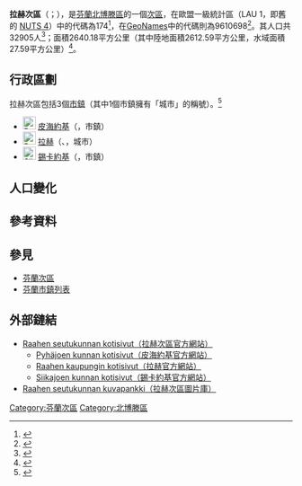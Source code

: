 {{Infobox settlement
| name                    = 拉赫次區
| settlement_type         = [[芬蘭次區|次區]]
| native_name             =Raahen seutukunta
| native_name_lang        = fi
| image_map               =Raahen.seutukunta.sijainti.Suomi.2020.svg
| subdivision_type        = [[世界政區索引|國家]]
| subdivision_name        = {{flag|Finland}}
| subdivision_type1        = [[芬蘭行政區|行政區]]
| subdivision_name1        = [[北博滕區|北博滕區]]
| population_footnotes    = <ref name="Population" />
| population_total        = 32905
| population_as_of        = 2020
| area_footnotes          = <ref name="Area" />
| area_total_km2          = 2640.18
| area_land_km2           = 2612.59
| area_water_km2          = 27.59
| population_density_km2  = auto
| coordinates             = {{Coord|64.54628|24.82097|display=title,inline}}
| coordinates_footnotes   = <ref name="GeoNames" />
| timezone1               = [[歐洲東部時間|EET]]<ref>{{Cite web|url=https://www.timeanddate.com/worldclock/finland/helsinki|title=Current Local Time in Helsinki, Finland|last=|first=|date=|website=Time and Date|language=en|access-date=2020-07-16|archive-date=2020-08-04|archive-url=https://web.archive.org/web/20200804053117/https://www.timeanddate.com/worldclock/finland/helsinki|dead-url=no}}</ref>
| utc_offset1             = +2
| timezone1_DST           = [[歐洲東部夏令時間|EEST]]<ref>{{Cite web|url=https://www.timeanddate.com/time/change/finland/helsinki|title=Clock Changes in Helsinki, Finland|last=|first=|date=|website=Time and Date|language=en|access-date=2020-07-16|archive-date=2020-08-04|archive-url=https://web.archive.org/web/20200804053109/https://www.timeanddate.com/time/change/finland/helsinki|dead-url=no}}</ref>
| utc_offset1_DST         = +3
| blank_name              = [[GeoNames|GeoNames]]<ref name="GeoNames" />
| blank_info              = 9610698
| blank1_name             = LAU 1（NUTS 4）<ref name="LAU" />
| blank1_info              = 174
}}
'''拉赫次區'''（{{lang-fi|Raahen seutukunta}}；{{lang-sv|Brahestads ekonomiska region}}），是[[芬蘭共和國|芬蘭]][[北博滕區|北博滕區]]的一個[[芬蘭次區|次區]]，在歐盟一級{{tsl|fr|Unité administrative locale|地方行政單位}}統計區（LAU 1，即舊的 [[地域統計單位命名法|NUTS 4]]）中的代碼為174<ref name="LAU">{{Cite web |url=http://tilastokeskus.fi/meta/luokitukset/seutukunta/001-2013/index_sv.html |title=Förteckning över ekonomiska regioner |publisher=Statistikcentralen |language=sv |access-date=2013-12-25 |archive-date=2013-11-11 |archive-url=https://web.archive.org/web/20131111091437/http://tilastokeskus.fi/meta/luokitukset/seutukunta/001-2013/index_sv.html |dead-url=no }}</ref>，在[[GeoNames|GeoNames]]中的代碼則為9610698<ref name="GeoNames">{{Cite web |url = https://www.geonames.org/9610698 |title = GeoNames - Raahe (9610698) |archive-url=|archive-date=|dead-url=|access-date = 2020-07-14 |website=[[GeoNames|GeoNames]] |language = en}}</ref>。其人口共32905人<ref name="Population">{{Cite web |url = http://pxnet2.stat.fi/PXWeb/pxweb/fi/StatFin/StatFin__vrm__vamuu/statfin_vamuu_pxt_11lj.px/table/tableViewLayout1/ |title = Väestörakenteen ennakkotiedot alueittain, 2020M01*-2020M05* |date = 2020-01-31 |publisher = Tilastokeskus |access-date = 2020-07-13 |language = fi |archive-date = 2020-12-14 |archive-url = https://web.archive.org/web/20201214201953/http://pxnet2.stat.fi/PXWeb/pxweb/fi/StatFin/StatFin__vrm__vamuu/statfin_vamuu_pxt_11lj.px/ |dead-url = yes }}</ref>；面積2640.18平方公里（其中陸地面積2612.59平方公里，水域面積27.59平方公里）<ref name="Area">{{Cite web |url = https://www.maanmittauslaitos.fi/sites/maanmittauslaitos.fi/files/attachments/2020/01/Vuoden_2020_pinta-alatilasto_kunnat_maakunnat.xlsx |title = Pinta-alat kunnittain (Excel) 2020-01-01 |date = 2020-01-01 |publisher = Maanmittauslaitos |access-date = 2020-07-13 |language = fi |archive-date = 2020-07-10 |archive-url = https://web.archive.org/web/20200710123737/https://www.maanmittauslaitos.fi/sites/maanmittauslaitos.fi/files/attachments/2020/01/Vuoden_2020_pinta-alatilasto_kunnat_maakunnat.xlsx |dead-url = yes }}</ref>。

== 行政區劃 ==
拉赫次區包括3個[[芬蘭市鎮|市鎮]]（其中1個市鎮擁有「城市」的稱號）。<ref name="Lappi">{{Cite web |language=fi |url=http://www.patio.fi/PatioWeb/facelets/suomenaluejaot/suomenaluejaot.faces |title=Finlands regionindelning på |website=www.patio.fi.|archive-url=https://web.archive.org/web/20121022111321/http://www.patio.fi/PatioWeb/facelets/suomenaluejaot/suomenaluejaot.faces |archive-date=2012-10-22}}</ref>
* [[File:Pyhäjoki.vaakuna.svg|23px]] [[皮海約基|皮海約基]]（{{lang|fi|Pyhäjoki}}，市鎮）
* [[File:Raahe.vaakuna.svg|23px]] [[拉赫|拉赫]]（{{lang-fi|Raahe}}、{{lang-sv|Brahestad}}，城市）
* [[File:Siikajoki.vaakuna.2007.svg|23px]] [[錫卡約基|錫卡約基]]（{{lang|fi|Siikajoki}}，市鎮）

== 人口變化 ==
{{Bar box
|title   =  拉赫次區1980年－2010年的人口變化圖
|titlebar=  #DDD
|width   =  600px
|barwidth=  500px
|left1   =  年
|right1  =  人口
|float   =  left
|bars    =  
{{bar pixel|1980|#0099FF|462||37 075}}
{{bar pixel|1985|#0099FF|480||38 544}}
{{bar pixel|1990|#0099FF|478||38 347}}
{{bar pixel|1995|#0099FF|474||38 072}}
{{bar pixel|2000|#0099FF|454||36 444}}
{{bar pixel|2005|#0099FF|436||35 032}}
{{bar pixel|2010|#0099FF|433||34 731}}
|caption = 來源：Tilastokeskus.<ref>{{Cite web | url = http://pxnet2.stat.fi/PXWeb/pxweb/fi/StatFin/StatFin__vrm__vaerak/statfin_vaerak_pxt_011.px | title = Väestö kielen mukaan sekä ulkomaan kansalaisten määrä ja maa-pinta-ala alueittain 1980 - 2016 | publisher = Tilastokeskus | access-date = 2018-01-18 | language = fi | archive-url = https://web.archive.org/web/20180617142223/http://pxnet2.stat.fi/PXWeb/pxweb/fi/StatFin/StatFin__vrm__vaerak/statfin_vaerak_pxt_011.px | archive-date = 2018-06-17 | dead-url = yes }}</ref>
}}
{{clear}}

== 參考資料 ==
{{reflist}}

== 參見 ==
* [[芬蘭次區|芬蘭次區]]
* [[芬蘭市鎮列表|芬蘭市鎮列表]]

== 外部鏈結 ==
* [https://web.archive.org/web/20160304104546/http://www.raahenseutukunta.fi/index.asp Raahen seutukunnan kotisivut（拉赫次區官方網站）] {{fi icon}}
** [http://www.pyhajoki.fi/ Pyhäjoen kunnan kotisivut（皮海約基官方網站）] {{Wayback|url=http://www.pyhajoki.fi/ |date=20210123012913 }} {{fi icon}}
** [http://raahe.fi/ Raahen kaupungin kotisivut（拉赫官方網站）] {{Wayback|url=http://raahe.fi/ |date=20210128012114 }} {{fi icon}}
** [http://www.siikajoki.fi/ Siikajoen kunnan kotisivut（錫卡約基官方網站）] {{Wayback|url=http://www.siikajoki.fi/ |date=20050815005524 }} {{fi icon}}
* [http://raahenseutukunta.kuvat.fi/ Raahen seutukunnan kuvapankki（拉赫次區圖片庫）] {{Wayback|url=http://raahenseutukunta.kuvat.fi/ |date=20200717034416 }} {{fi icon}}

{{芬蘭次區}}
[[Category:芬蘭次區|Category:芬蘭次區]]
[[Category:北博滕區|Category:北博滕區]]